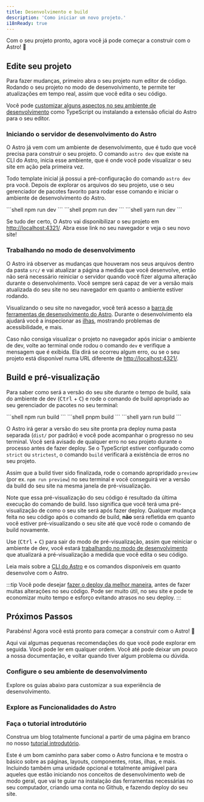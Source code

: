 ```yaml
---
title: Desenvolvimento e build
description: 'Como iniciar um novo projeto.'
i18nReady: true
---
```


Com o seu projeto pronto, agora você já pode começar a construir com o Astro! 🚀

## Edite seu projeto

Para fazer mudanças, primeiro abra o seu projeto num editor de código. Rodando o seu projeto no modo de desenvolvimento, te permite ter atualizações em tempo real, assim que você edita o seu código.

Você pode [customizar alguns aspectos no seu ambiente de desenvolvimento](#configure-o-seu-ambiente-de-desenvolvimento) como TypeScript ou instalando a extensão oficial do Astro para o seu editor.

### Iniciando o servidor de desenvolvimento do Astro

O Astro já vem com um ambiente de desenvolvimento, que é tudo que você precisa para construir o seu projeto. O comando `astro dev` que existe na CLI do Astro, inicia esse ambiente, que é onde você pode visualizar o seu site em ação pela primeira vez.

Todo template inicial já possui a pré-configuração do comando `astro dev` pra você. Depois de explorar os arquivos do seu projeto, use o seu gerenciador de pacotes favorito para rodar esse comando e iniciar o ambiente de desenvolvimento do Astro.  

<PackageManagerTabs>
  <Fragment slot="npm">
  ```shell
  npm run dev
  ```
  </Fragment>
  <Fragment slot="pnpm">
  ```shell
  pnpm run dev
  ```
  </Fragment>
  <Fragment slot="yarn">
  ```shell
  yarn run dev
  ```
  </Fragment>
</PackageManagerTabs>


Se tudo der certo, O Astro vai disponibilizar o seu projeto em [http://localhost:4321/](http://localhost:4321/). Abra esse link no seu navegador e veja o seu novo site!

### Trabalhando no modo de desenvolvimento

O Astro irá observer as mudanças que houveram nos seus arquivos dentro da pasta `src/` e vai atualizar a página a medida que você desenvolve, então não será necessário reiniciar o servidor quando você fizer alguma alteração durante o desenvolvimento. Você sempre será capaz de ver a versão mais atualizada do seu site no seu navegador em quanto o ambiente estiver rodando.

Visualizando o seu site no navegador, você terá acesso a [barra de ferramentas de desenvolvimento do Astro](/pt-br/guides/dev-toolbar/). Durante o desenvolvimento ela ajudará você a inspecionar as [ilhas](/pt-br/concepts/islands/), mostrando problemas de acessibilidade, e mais.

Caso não consiga visualizar o projeto no navegador após iniciar o ambiente de dev, volte ao terminal onde rodou o comando `dev` e verifique a mensagem que é exibida. Ela dirá se ocorreu algum erro, ou se o seu projeto está disponível numa URL diferente de [http://localhost:4321/](http://localhost:4321/).

## Build e pré-visualização

Para saber como será a versão do seu site durante o tempo de build, saia do ambiente de dev (<kbd>Ctrl</kbd> + <kbd>C</kbd>) e rode o comando de build apropriado ao seu gerenciador de pacotes no seu terminal:

<PackageManagerTabs>
  <Fragment slot="npm">
  ```shell
  npm run build
  ```
  </Fragment>
  <Fragment slot="pnpm">
  ```shell
  pnpm build
  ```
  </Fragment>
  <Fragment slot="yarn">
  ```shell
  yarn run build
  ```
  </Fragment>
</PackageManagerTabs>

O Astro irá gerar a versão do seu site pronta pra deploy numa pasta separada (`dist/` por padrão) e você pode acompanhar o progresso no seu terminal. Você será avisado de qualquer erro no seu projeto durante o processo antes de fazer deploy. Se o TypeScript estiver configurado como `strict` ou `strictest`, o comando `build` verificará a existência de erros no seu projeto.

Assim que a build tiver sido finalizada, rode o comando apropridado `preview` (por ex. `npm run preview`) no seu terminal e você conseguirá ver a versão da build do seu site na mesma janela de pré-visualização.

Note que essa pré-visualização do seu código é resultado da última execução do comando de build. Isso significa que você terá uma pré-visualização de como o seu site será após fazer deploy. Qualquer mudança feita no seu código após o comando de build, **não** será refletida em quanto você estiver pré-visualizando o seu site até que você rode o comando de build novamente.

Use (<kbd>Ctrl</kbd> + <kbd>C</kbd>) para sair do modo de pré-visualização, assim que reiniciar o ambiente de dev, você estará [trabalhando no modo de desenvolvimento](#trabalhando-no-modo-de-desenvolvimento) que atualizará a pré-visualização a medida que você edita o seu código.

<ReadMore>Leia mais sobre a [CLI do Astro](/pt-br/reference/cli-reference/) e os comandos disponíveis em quanto desenvolve com o Astro.</ReadMore>

:::tip 
Você pode desejar [fazer o deploy da melhor maneira](/pt-br/guides/deploy/), antes de fazer muitas alterações no seu código. Pode ser muito útil, no seu site e pode te economizar muito tempo e esforço evitando atrasos no seu deploy.
:::

## Próximos Passos

Parabéns! Agora você está pronto para começar a construir com o Astro! 🥳

Aqui vai algumas pequenas recomendações do que você pode explorar em seguida. Você pode ler em qualquer ordem. Você até pode deixar um pouco a nossa documentação, e voltar quando tiver algum problema ou dúvida.

### Configure o seu ambiente de desenvolvimento

Explore os guias abaixo para customizar a sua experiência de desenvolvimento.

<CardGrid>
  <LinkCard
    title="Configuração do editor"
    description="Personalize seu editor de código para melhorar a experiência de desenvolvedor Astro e destravar novas funcionalidades."
    href="/pt-br/editor-setup/"
  />
  <LinkCard
    title="Barra de Ferramentas de Desenvolvimento"
    description="Explore as mais úteis funcionalidades da barra de ferramentas de desenvolvimento."
    href="/pt-br/guides/dev-toolbar/"
  />
  <LinkCard
    title="Configurando TypeScript"
    description="Configure opções de tipagem, IntelliSense, e mais."
    href="/pt-br/guides/typescript/"
  />
</CardGrid>

### Explore as Funcionalidades do Astro

<CardGrid>
  <LinkCard
    title="Estrutura de Projetos"
    description="Aprenda mais sobre a estrutura de arquivos do Astro no nosso guia de estrutura de projeto."
    href="/pt-br/basics/project-structure/"
  />
  <LinkCard
    title="Crie coleções de conteúdo"
    description="Adicione conteúdos ao seu site com frontmatter, validação e tipagem segura."
    href="/pt-br/guides/content-collections/"
  />
    <LinkCard
    title="Adicione transicão entre visualizações"
    description="Crie páginas com transições e animações suaves."
    href="/pt-br/guides/view-transitions/"
  />
  <LinkCard
    title="Aprenda mais sobre ilhas"
    description="Leia sobre a arquitetura de islands do Astro."
    href="/pt-br/concepts/islands/"
  />
</CardGrid>

### Faça o tutorial introdutório

Construa um blog totalmente funcional a partir de uma página em branco no nosso [tutorial introdutório](/pt-br/tutorial/0-introduction/).

Este é um bom caminho para saber como o Astro funciona e te mostra o básico sobre as páginas, layouts, componentes, rotas, ilhas, e mais. Incluindo também uma unidade opcional e totalmente amigável para aqueles que estão iniciando nos conceitos de desenvolvimento web de modo geral, que vai te guiar na instalação das ferramentas necessárias no seu computador, criando uma conta no Github, e fazendo deploy do seu site.

